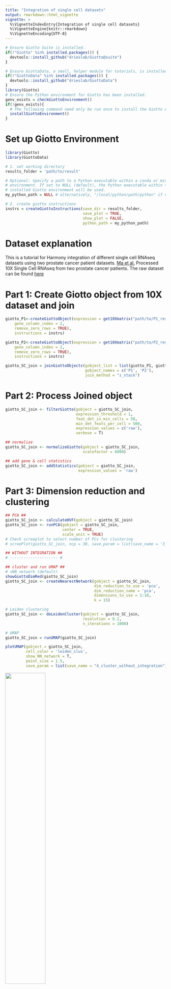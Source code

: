 ```yaml
---
title: "Integration of single cell datasets"
output: rmarkdown::html_vignette
vignette: >
  %\VignetteIndexEntry{Integration of single cell datasets}
  %\VignetteEngine{knitr::rmarkdown}
  %\VignetteEncoding{UTF-8}
---
```


``` r
# Ensure Giotto Suite is installed.
if(!"Giotto" %in% installed.packages()) {
  devtools::install_github("drieslab/Giotto@suite")
}

# Ensure GiottoData, a small, helper module for tutorials, is installed.
if(!"GiottoData" %in% installed.packages()) {
  devtools::install_github("drieslab/GiottoData")
}
library(Giotto)
# Ensure the Python environment for Giotto has been installed.
genv_exists = checkGiottoEnvironment()
if(!genv_exists){
  # The following command need only be run once to install the Giotto environment.
  installGiottoEnvironment()
}
```


# Set up Giotto Environment


``` r
library(Giotto)
library(GiottoData)

# 1. set working directory
results_folder = 'path/to/result'

# Optional: Specify a path to a Python executable within a conda or miniconda 
# environment. If set to NULL (default), the Python executable within the previously
# installed Giotto environment will be used.
my_python_path = NULL # alternatively, "/local/python/path/python" if desired.

# 2. create giotto instructions
instrs = createGiottoInstructions(save_dir = results_folder,
                                  save_plot = TRUE,
                                  show_plot = FALSE,
                                  python_path = my_python_path)
```


# Dataset explanation

This is a tutorial for Harmony integration of different single cell
RNAseq datasets using two prostate cancer patient datasets. [Ma et
al.](https:/pubmed.ncbi.nlm.nih.gov/33032611/) Processed 10X Single
Cell RNAseq from two prostate cancer patients. The raw dataset can be
found
[here](https:/www.ncbi.nlm.nih.gov/geo/query/acc.cgi?acc=GSE157703)

# Part 1: Create Giotto object from 10X dataset and join


``` r
giotto_P1<-createGiottoObject(expression = get10Xmatrix("path/to/P1_result/outs/filtered_feature_bc_matrix", 
    gene_column_index = 2,
    remove_zero_rows = TRUE),
    instructions = instrs) 

giotto_P2<-createGiottoObject(expression = get10Xmatrix("path/to/P2_result/outs/filtered_feature_bc_matrix", 
    gene_column_index = 2,
    remove_zero_rows = TRUE),
    instructions = instrs) 

giotto_SC_join = joinGiottoObjects(gobject_list = list(giotto_P1, giotto_P2),
                                   gobject_names = c('P1', 'P2'),
                                   join_method = "z_stack")
```


# Part 2: Process Joined object


``` r
giotto_SC_join <- filterGiotto(gobject = giotto_SC_join,
                               expression_threshold = 1,
                               feat_det_in_min_cells = 50,
                               min_det_feats_per_cell = 500,
                               expression_values = c('raw'),
                               verbose = T)

## normalize
giotto_SC_join <- normalizeGiotto(gobject = giotto_SC_join,
                                  scalefactor = 6000)

## add gene & cell statistics
giotto_SC_join <- addStatistics(gobject = giotto_SC_join,
                                expression_values = 'raw')
```


# Part 3: Dimension reduction and clustering


``` r
## PCA ##
giotto_SC_join <- calculateHVF(gobject = giotto_SC_join)
giotto_SC_join <- runPCA(gobject = giotto_SC_join,
                         center = TRUE,
                         scale_unit = TRUE)
# Check screeplot to select number of PCs for clustering
# screePlot(giotto_SC_join, ncp = 30, save_param = list(save_name = '3_scree_plot'))

## WITHOUT INTEGRATION ##
# --------------------- #

## cluster and run UMAP ##
# sNN network (default)
showGiottoDimRed(giotto_SC_join)
giotto_SC_join <- createNearestNetwork(gobject = giotto_SC_join,
                                       dim_reduction_to_use = 'pca',
                                       dim_reduction_name = 'pca',
                                       dimensions_to_use = 1:10,
                                       k = 15)

# Leiden clustering
giotto_SC_join <- doLeidenCluster(gobject = giotto_SC_join,
                                  resolution = 0.2,
                                  n_iterations = 1000)

# UMAP
giotto_SC_join = runUMAP(giotto_SC_join)

plotUMAP(gobject = giotto_SC_join,
         cell_color = 'leiden_clus',
         show_NN_network = T,
         point_size = 1.5,
         save_param = list(save_name = "4_cluster_without_integration"))
```


![](images/singlecell_prostate_integration/4_cluster_without_integration.png){width="50.0%"}


``` r
dimPlot2D(gobject = giotto_SC_join,
          dim_reduction_name = 'umap',
          point_shape = 'no_border',
          cell_color = "leiden_clus",
          group_by = "list_ID",
          show_NN_network = F,
          point_size = 0.5, 
          show_center_label = F,
          show_legend =F,
          save_param = list(save_name = "4_list_without_integration"))
```


![](images/singlecell_prostate_integration/4_list_without_integration.png){width="50.0%"}

Harmony is a integration algorithm developed by [Korsunsky, I. et
al.](https:/www.nature.com/articles/s41592-019-0619-0). It was designed
for integration of single cell data but also work well on spatial
datasets.


``` r
## WITH INTEGRATION ##
# --------------------- #

## data integration, cluster and run UMAP ##

# harmony
#library(devtools)
#install_github("immunogenomics/harmony")
library(harmony)

#pDataDT(giotto_SC_join)
giotto_SC_join = runGiottoHarmony(giotto_SC_join,
                                  vars_use = 'list_ID',
                                  do_pca = F)


## sNN network (default)
#showGiottoDimRed(giotto_SC_join)
giotto_SC_join <- createNearestNetwork(gobject = giotto_SC_join,
                                       dim_reduction_to_use = 'harmony',
                                       dim_reduction_name = 'harmony',
                                       name = 'NN.harmony',
                                       dimensions_to_use = 1:10,
                                       k = 15)

## Leiden clustering
giotto_SC_join <- doLeidenCluster(gobject = giotto_SC_join,
                                  network_name = 'NN.harmony',
                                  resolution = 0.2,
                                  n_iterations = 1000,
                                  name = 'leiden_harmony')

# UMAP dimension reduction
#showGiottoDimRed(giotto_SC_join)
giotto_SC_join = runUMAP(giotto_SC_join,
                         dim_reduction_name = 'harmony',
                         dim_reduction_to_use = 'harmony',
                         name = 'umap_harmony')

plotUMAP(gobject = giotto_SC_join,
         dim_reduction_name = 'umap_harmony',
         cell_color = 'leiden_harmony',
         show_NN_network = T,
         point_size = 1.5,
         save_param = list(save_name = "4_cluster_with_integration"))
```


![](images/singlecell_prostate_integration/4_cluster_with_integration.png){width="50.0%"}


``` r
dimPlot2D(gobject = giotto_SC_join,
          dim_reduction_name = 'umap_harmony',
          point_shape = 'no_border',
          cell_color = "leiden_harmony",
          group_by = "list_ID",
          show_NN_network = F,
          point_size = 0.5, 
          show_center_label = F,
          show_legend =F ,
          save_param = list(save_name = "4_list_with_integration"))
```


![](images/singlecell_prostate_integration/4_list_with_integration.png){width="50.0%"}
